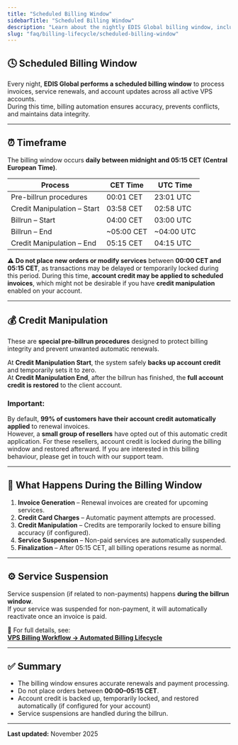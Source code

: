 ```yaml
---
title: "Scheduled Billing Window"
sidebarTitle: "Scheduled Billing Window"
description: "Learn about the nightly EDIS Global billing window, including credit manipulation, invoice generation, and service suspension times. Understand how billing integrity is maintained and when to avoid placing new orders."
slug: "faq/billing-lifecycle/scheduled-billing-window"
---
```


## 🕓 Scheduled Billing Window

Every night, **EDIS Global performs a scheduled billing window** to process invoices, service renewals, and account updates across all active VPS accounts.\
During this time, billing automation ensures accuracy, prevents conflicts, and maintains data integrity.

---

## ⏰ Timeframe

The billing window occurs **daily between midnight and 05:15 CET (Central European Time)**.

| Process                     | CET Time   | UTC Time   |
| --------------------------- | ---------- | ---------- |
| Pre-billrun procedures      | 00:01 CET  | 23:01 UTC  |
| Credit Manipulation – Start | 03:58 CET  | 02:58 UTC  |
| Billrun – Start             | 04:00 CET  | 03:00 UTC  |
| Billrun – End               | ~05:00 CET | ~04:00 UTC |
| Credit Manipulation – End   | 05:15 CET  | 04:15 UTC  |

⚠️ **Do not place new orders or modify services** between **00:00 CET and 05:15 CET**, as transactions may be delayed or temporarily locked during this period. 
During this time, **account credit may be applied to scheduled invoices**, which might not be desirable if you have **credit manipulation** enabled on your account.

---

## 💰 Credit Manipulation

These are **special pre-billrun procedures** designed to protect billing integrity and prevent unwanted automatic renewals.

At **Credit Manipulation Start**, the system safely **backs up account credit** and temporarily sets it to zero.\
At **Credit Manipulation End**, after the billrun has finished, the **full account credit is restored** to the client account.

### Important:

By default, **99% of customers have their account credit automatically applied** to renewal invoices.\
However, a **small group of resellers** have opted out of this automatic credit application. For these resellers, account credit is locked during the billing window and restored afterward. If you are interested in this billing behaviour, please get in touch with our support team.

---

## 🧾 What Happens During the Billing Window

1. **Invoice Generation** – Renewal invoices are created for upcoming services.
2. **Credit Card Charges** – Automatic payment attempts are processed.
3. **Credit Manipulation** – Credits are temporarily locked to ensure billing accuracy (if configured).
4. **Service Suspension** – Non-paid services are automatically suspended.
5. **Finalization** – After 05:15 CET, all billing operations resume as normal.

---

## ⚙️ Service Suspension

Service suspension (if related to non-payments) happens **during the billrun window**.\
If your service was suspended for non-payment, it will automatically reactivate once an invoice is paid.

📘 For full details, see:\
[**VPS Billing Workflow → Automated Billing Lifecycle**](https://docs.edisglobal.com/faq/billing-lifecycle/automated-vps-billing-workflow)

---

## ✅ Summary

- The billing window ensures accurate renewals and payment processing.
- Do not place orders between **00:00–05:15 CET**.
- Account credit is backed up, temporarily locked, and restored automatically (if configured for your account)
- Service suspensions are handled during the billrun.

---

**Last updated:** November 2025
